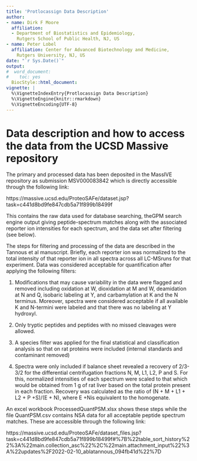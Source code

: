 ```yaml
---
title: 'Protlocassign Data Description'
author:
- name: Dirk F Moore
  affiliation: 
  - Department of Biostatistics and Epidemiology, 
    Rutgers School of Public Health, NJ, US
- name: Peter Lobel
  affiliation: Center for Advanced Biotechnology and Medicine, 
    Rutgers University, NJ, US
date: "`r Sys.Date()`"
output: 
#  word_document:
#    toc: yes
  BiocStyle::html_document:
vignette: |
  %\VignetteIndexEntry{Protlocassign Data Description}
  %\VignetteEngine{knitr::rmarkdown}
  %\VignetteEncoding{UTF-8}
---
```


# Data description and how to access the data from the UCSD Massive repository

The primary and processed data has been deposited in the MassIVE repository as submission MSV000083842 which is directly accessible through the following link:

https://massive.ucsd.edu/ProteoSAFe/dataset.jsp?task=c441d8bd9fe847cdb5a71f899b18499f

This contains the raw data used for database searching, theGPM search engine output giving peptide-spectrum matches along with the associated reporter ion intensities for each spectrum, and the data set after filtering (see below).

The steps for filtering and processing of the data are described in the Tannous et al manuscript.  Briefly, each reporter ion was normalized to the total intensity of that reporter ion in all spectra across all LC-MSruns for that experiment. Data was considered acceptable for quantification after applying the following filters:

(1) Modifications that may cause variability in the data were flagged and removed including oxidation at W, dioxidation at M and W, deamidation at N and Q, isobaric labeling at Y, and carbamylation at K and the N terminus. Moreover, spectra were considered acceptable if all available K and N-termini were labeled and that there was no labeling at Y hydroxyl.
 (2) Only tryptic peptides and peptides with no missed cleavages were allowed.
 
(3) A species filter was applied for the final statistical and classification analysis so that on rat proteins were included (internal standards and contaminant removed)

(4) Spectra were only included if balance sheet revealed a recovery of 2/3-3/2 for the differential centrifugation fractions N, M, L1, L2, P and S.  For this, normalized intensities of each spectrum were scaled to that which would be obtained from 1 g of rat liver based on the total protein present in each fraction. Recovery was calculated as the ratio of  (N + M + L1 + L2 + P +S)/(E + N), where E +Nis equivalent to the homogenate.

An excel workbook ProcessedQuantPSM.xlsx shows these steps while the file QuantPSM.csv contains NSA data for all acceptable peptide spectrum matches.  These are accessible through the following link:

https://massive.ucsd.edu/ProteoSAFe/dataset_files.jsp?task=c441d8bd9fe847cdb5a71f899b18499f#%7B%22table_sort_history%22%3A%22main.collection_asc%22%2C%22main.attachment_input%22%3A%22updates%2F2022-02-10_ablatannous_094fb41d%22%7D

